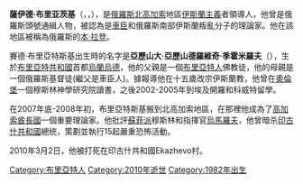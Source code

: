 {{Expand language|ru}}
{{unreferenced|time=2014-02-11T12:19:13+00:00}}

'''薩伊德·布里亚茨基'''（{{Lang-ru|Саид Бурятский}}，{{Lang-en|Said Buryatsky}}，{{Bd|1982年|2月10日|2010年|3月2日|catIdx=}}），是[[俄羅斯|俄羅斯]][[北高加索|北高加索]]地區[[伊斯蘭主義|伊斯蘭主義]]者領導人，他曾是俄羅斯頭號通緝人物，被認為是[[車臣|車臣]]和俄羅斯南部伊斯蘭叛亂分子的理論家。他在該地區被稱為俄羅斯的[[本·拉登|本·拉登]]。

賽德·布里亞特斯基出生時的名字是'''亞歷山大·亞歷山德羅維奇·季霍米羅夫'''（{{Lang-ru|Алекса́ндр Алекса́ндрович Тихоми́ров}}），生於[[布里亞特共和國|布里亞特共和國]]首都[[烏蘭烏德|烏蘭烏德]]，他的父親是一個[[布里亞特人|布里亞特人]]佛教徒，他的母親是一個俄羅斯基督徒(繼父是車臣人)。據報導他在十五歲改宗伊斯蘭教，他曾在[[奧倫堡|奧倫堡]]一個穆斯林神學研究院讀書，之後2002-2005年到埃及開羅和科威特留學。

在2007年底-2008年初，布里亞特斯基搬到北高加索地區，在那裡他成為了[[高加索酋長國|高加索酋長國]]一個重要理論家。他批評[[蘇菲派|蘇菲派]]穆斯林和指揮官[[烏馬羅夫|烏馬羅夫]]，他曾暗杀[[印古什共和國|印古什共和國]]總统，策劃並執行15起嚴重恐怖活動。

2010年3月2日，他被打死在印古什共和國Ekazhevo村。

{{DEFAULTSORT:Said Buryatsky}}
[[Category:布里亞特人|Category:布里亞特人]]
[[Category:2010年逝世|Category:2010年逝世]]
[[Category:1982年出生|Category:1982年出生]]
